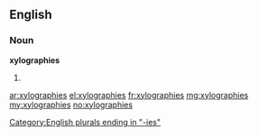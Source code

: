 ==English==

===Noun===
'''xylographies'''

# {{plural of|[[xylography]]}}

[[Category:English plurals ending in "-ies"]]

[[ar:xylographies]]
[[el:xylographies]]
[[fr:xylographies]]
[[mg:xylographies]]
[[my:xylographies]]
[[no:xylographies]]